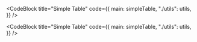 

<CodeBlock
  title="Simple Table"
  code={{
    main: simpleTable,
    "./utils": utils,
  }}
/>

<CodeBlock
  title="Simple Table"
  code={{
    main: simpleTable,
    "./utils": utils,
  }}
/>
